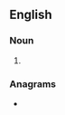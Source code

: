 ==English==

===Noun===
{{head|en|noun plural form}}

# {{plural of|mover|lang=en}}

===Anagrams===
* {{anagrams|en|vomers}}